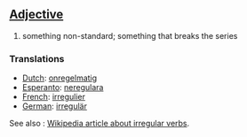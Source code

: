 ==[[Adjective]]==

# something non-standard; something that breaks the series

===Translations===
*[[Dutch]]: [[onregelmatig]]
*[[Esperanto]]: [[neregulara]]
*[[French]]: [[irregulier]]
*[[German]]: [[irregulär]]

See also : [[w:irregular verb| Wikipedia article about irregular verbs]].